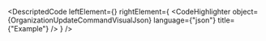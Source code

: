 
<DescriptedCode
  leftElement={<OrganizationUpdateCommandDesc />}
  rightElement={
    <CodeHighlighter
      object={OrganizationUpdateCommandVisualJson}
      language={"json"}
      title={"Example"}
    />
  }
/>
